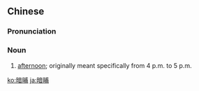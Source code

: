 ==Chinese==
{{zh-forms‎}}

===Pronunciation===
{{zh-pron
|mn=qz,xm:àm-po͘
|cat=n
}}

===Noun===
{{zh-noun}}

# {{lb|zh|Min Nan}} [[afternoon]]; originally meant specifically from 4 p.m. to 5 p.m.

[[ko:暗晡]]
[[ja:暗晡]]